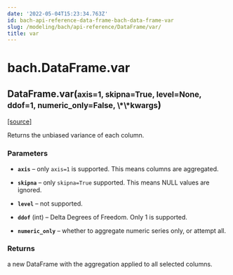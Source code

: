 ```yaml
---
date: '2022-05-04T15:23:34.763Z'
id: bach-api-reference-data-frame-bach-data-frame-var
slug: /modeling/bach/api-reference/DataFrame/var/
title: var
---
```


# bach.DataFrame.var

<div className="method">

<h2 className="signature-method"><span className="additional-name">DataFrame.</span><span className="name">var(</span><small className="parameter-list"><span className="parameter" id="axis">axis=1</span>, <span className="parameter" id="skipna">skipna=True</span>, <span className="parameter" id="level">level=None</span>, <span className="parameter" id="ddof">ddof=1</span>, <span className="parameter" id="numeric_only">numeric_only=False</span>, <span className="parameter" id="**">\*\*kwargs</span></small>)</h2>


&#8203;<span className="view-source">[[source]](https://github.com/objectiv/objectiv-analytics/blob/main/bach/bach/dataframe.py)</span>

<div className="content">

Returns the unbiased variance of each column.


### Parameters

* **`axis`** – only `axis=1` is supported. This means columns are aggregated.


* **`skipna`** – only `skipna=True` supported. This means NULL values are ignored.


* **`level`** – not supported.


* **`ddof`** (int) – Delta Degrees of Freedom. Only 1 is supported.


* **`numeric_only`** – whether to aggregate numeric series only, or attempt all.





### Returns

a new DataFrame with the aggregation applied to all selected columns.



</div>


</div>
